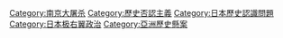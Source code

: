 {{catmain|关于南京大屠杀的争论}}

[[Category:南京大屠杀|Category:南京大屠杀]]
[[Category:歷史否認主義|Category:歷史否認主義]]
[[Category:日本歷史認識問題|Category:日本歷史認識問題]]
[[Category:日本极右翼政治|Category:日本极右翼政治]]
[[Category:亞洲歷史懸案|Category:亞洲歷史懸案]]